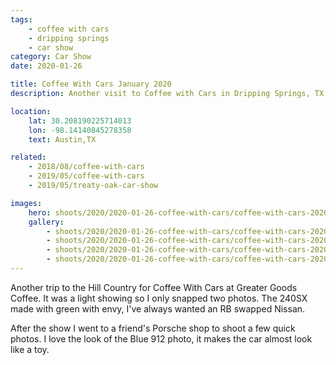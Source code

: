 ```yaml
---
tags:
    - coffee with cars
    - dripping springs
    - car show
category: Car Show
date: 2020-01-26

title: Coffee With Cars January 2020
description: Another visit to Coffee with Cars in Dripping Springs, TX

location:
    lat: 30.208190225714013
    lon: -98.14140845278358
    text: Austin,TX

related:
    - 2018/08/coffee-with-cars
    - 2019/05/coffee-with-cars
    - 2019/05/treaty-oak-car-show

images:
    hero: shoots/2020/2020-01-26-coffee-with-cars/coffee-with-cars-2020_002.jpg
    gallery:
        - shoots/2020/2020-01-26-coffee-with-cars/coffee-with-cars-2020_001.jpg
        - shoots/2020/2020-01-26-coffee-with-cars/coffee-with-cars-2020_002.jpg
        - shoots/2020/2020-01-26-coffee-with-cars/coffee-with-cars-2020_003.jpg
        - shoots/2020/2020-01-26-coffee-with-cars/coffee-with-cars-2020_004.jpg
---
```


Another trip to the Hill Country for Coffee With Cars at Greater Goods Coffee. It was a light showing so I only snapped two photos. The 240SX made with green with envy, I've always wanted an RB swapped Nissan.

After the show I went to a friend's Porsche shop to shoot a few quick photos. I love the look of the Blue 912 photo, it makes the car almost look like a toy.

